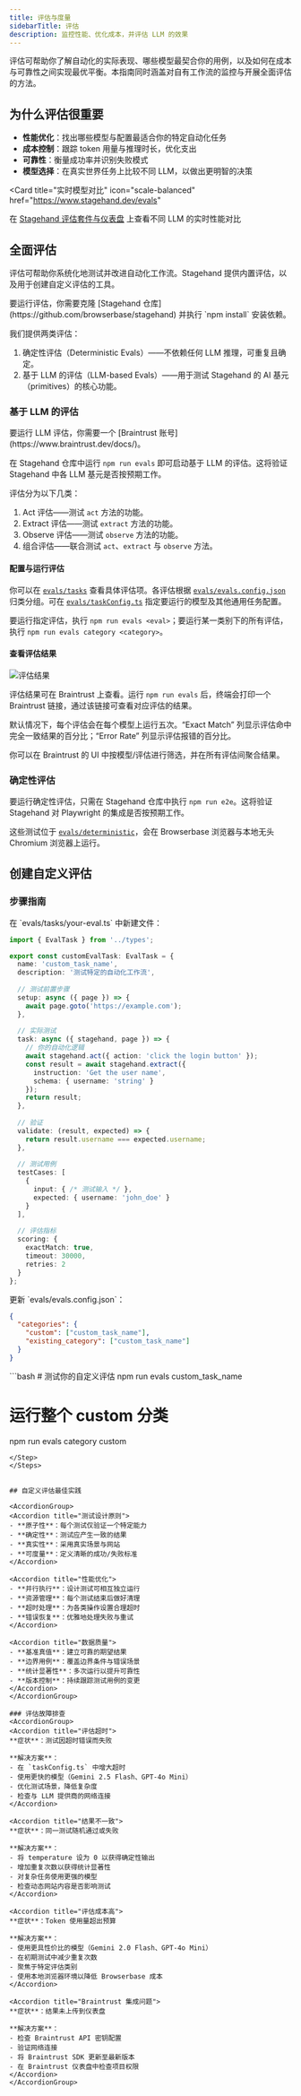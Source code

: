 ```yaml
---
title: 评估与度量
sidebarTitle: 评估
description: 监控性能、优化成本，并评估 LLM 的效果
---
```


评估可帮助你了解自动化的实际表现、哪些模型最契合你的用例，以及如何在成本与可靠性之间实现最优平衡。本指南同时涵盖对自有工作流的监控与开展全面评估的方法。

## 为什么评估很重要

- **性能优化**：找出哪些模型与配置最适合你的特定自动化任务
- **成本控制**：跟踪 token 用量与推理时长，优化支出
- **可靠性**：衡量成功率并识别失败模式
- **模型选择**：在真实世界任务上比较不同 LLM，以做出更明智的决策

<Card
  title="实时模型对比"
  icon="scale-balanced"
  href="https://www.stagehand.dev/evals"
>
  在 [Stagehand 评估套件与仪表盘](https://www.stagehand.dev/evals) 上查看不同 LLM 的实时性能对比
</Card>

## 全面评估

评估可帮助你系统化地测试并改进自动化工作流。Stagehand 提供内置评估，以及用于创建自定义评估的工具。

<Tip>
要运行评估，你需要克隆 [Stagehand 仓库](https://github.com/browserbase/stagehand) 并执行 `npm install` 安装依赖。
</Tip>

我们提供两类评估：
1. 确定性评估（Deterministic Evals）——不依赖任何 LLM 推理，可重复且确定。
2. 基于 LLM 的评估（LLM-based Evals）——用于测试 Stagehand 的 AI 基元（primitives）的核心功能。

### 基于 LLM 的评估

<Tip>
要运行 LLM 评估，你需要一个 [Braintrust 账号](https://www.braintrust.dev/docs/)。
</Tip>

在 Stagehand 仓库中运行 `npm run evals` 即可启动基于 LLM 的评估。这将验证 Stagehand 中各 LLM 基元是否按预期工作。

评估分为以下几类：
1. Act 评估——测试 `act` 方法的功能。
2. Extract 评估——测试 `extract` 方法的功能。
3. Observe 评估——测试 `observe` 方法的功能。
4. 组合评估——联合测试 `act`、`extract` 与 `observe` 方法。

#### 配置与运行评估
你可以在 [`evals/tasks`](https://github.com/browserbase/stagehand/tree/main/evals/tasks) 查看具体评估项。各评估根据 [`evals/evals.config.json`](https://github.com/browserbase/stagehand/blob/main/evals/evals.config.json) 归类分组。可在 [`evals/taskConfig.ts`](https://github.com/browserbase/stagehand/blob/main/evals/taskConfig.ts) 指定要运行的模型及其他通用任务配置。

要运行指定评估，执行 `npm run evals <eval>`；要运行某一类别下的所有评估，执行 `npm run evals category <category>`。

#### 查看评估结果
![评估结果](/images/evals.png)

评估结果可在 Braintrust 上查看。运行 `npm run evals` 后，终端会打印一个 Braintrust 链接，通过该链接可查看对应评估的结果。

默认情况下，每个评估会在每个模型上运行五次。“Exact Match” 列显示评估命中完全一致结果的百分比；“Error Rate” 列显示评估报错的百分比。

你可以在 Braintrust 的 UI 中按模型/评估进行筛选，并在所有评估间聚合结果。

### 确定性评估

要运行确定性评估，只需在 Stagehand 仓库中执行 `npm run e2e`。这将验证 Stagehand 对 Playwright 的集成是否按预期工作。

这些测试位于 [`evals/deterministic`](https://github.com/browserbase/stagehand/tree/main/evals/deterministic)，会在 Browserbase 浏览器与本地无头 Chromium 浏览器上运行。

## 创建自定义评估

### 步骤指南

<Steps>
<Step title="创建评估文件">
在 `evals/tasks/your-eval.ts` 中新建文件：

```typescript
import { EvalTask } from '../types';

export const customEvalTask: EvalTask = {
  name: 'custom_task_name',
  description: '测试特定的自动化工作流',
  
  // 测试前置步骤
  setup: async ({ page }) => {
    await page.goto('https://example.com');
  },
  
  // 实际测试
  task: async ({ stagehand, page }) => {
    // 你的自动化逻辑
    await stagehand.act({ action: 'click the login button' });
    const result = await stagehand.extract({ 
      instruction: 'Get the user name',
      schema: { username: 'string' }
    });
    return result;
  },
  
  // 验证
  validate: (result, expected) => {
    return result.username === expected.username;
  },
  
  // 测试用例
  testCases: [
    {
      input: { /* 测试输入 */ },
      expected: { username: 'john_doe' }
    }
  ],
  
  // 评估指标
  scoring: {
    exactMatch: true,
    timeout: 30000,
    retries: 2
  }
};
```
</Step>

<Step title="添加到配置">
更新 `evals/evals.config.json`：

```json
{
  "categories": {
    "custom": ["custom_task_name"],
    "existing_category": ["custom_task_name"]
  }
}
```
</Step>

<Step title="运行评估">
```bash
# 测试你的自定义评估
npm run evals custom_task_name

# 运行整个 custom 分类
npm run evals category custom
```
</Step>
</Steps>


## 自定义评估最佳实践

<AccordionGroup>
<Accordion title="测试设计原则">
- **原子性**：每个测试仅验证一个特定能力
- **确定性**：测试应产生一致的结果
- **真实性**：采用真实场景与网站
- **可度量**：定义清晰的成功/失败标准
</Accordion>

<Accordion title="性能优化">
- **并行执行**：设计测试可相互独立运行
- **资源管理**：每个测试结束后做好清理
- **超时处理**：为各类操作设置合理超时
- **错误恢复**：优雅地处理失败与重试
</Accordion>

<Accordion title="数据质量">
- **基准真值**：建立可靠的期望结果
- **边界用例**：覆盖边界条件与错误场景
- **统计显著性**：多次运行以提升可靠性
- **版本控制**：持续跟踪测试用例的变更
</Accordion>
</AccordionGroup>

### 评估故障排查
<AccordionGroup>
<Accordion title="评估超时">
**症状**：测试因超时错误而失败

**解决方案**：
- 在 `taskConfig.ts` 中增大超时
- 使用更快的模型（Gemini 2.5 Flash、GPT-4o Mini）
- 优化测试场景，降低复杂度
- 检查与 LLM 提供商的网络连接
</Accordion>

<Accordion title="结果不一致">
**症状**：同一测试随机通过或失败

**解决方案**：
- 将 temperature 设为 0 以获得确定性输出
- 增加重复次数以获得统计显著性
- 对复杂任务使用更强的模型
- 检查动态网站内容是否影响测试
</Accordion>

<Accordion title="评估成本高">
**症状**：Token 使用量超出预算

**解决方案**：
- 使用更具性价比的模型（Gemini 2.0 Flash、GPT-4o Mini）
- 在初期测试中减少重复次数
- 聚焦于特定评估类别
- 使用本地浏览器环境以降低 Browserbase 成本
</Accordion>

<Accordion title="Braintrust 集成问题">
**症状**：结果未上传到仪表盘

**解决方案**：
- 检查 Braintrust API 密钥配置
- 验证网络连接
- 将 Braintrust SDK 更新至最新版本
- 在 Braintrust 仪表盘中检查项目权限
</Accordion>
</AccordionGroup>